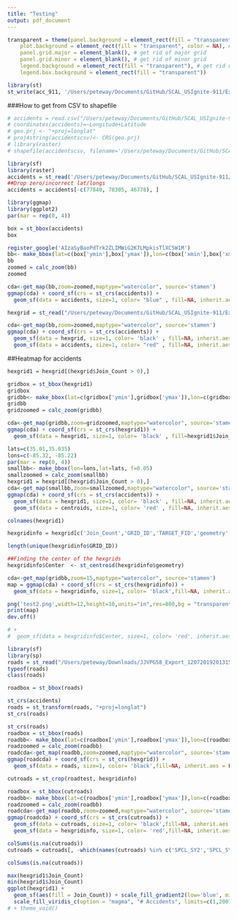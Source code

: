 ```yaml
---
title: "Testing"
output: pdf_document
---
```

```r
transparent = theme(panel.background = element_rect(fill = "transparent"), # bg of the panel
    plot.background = element_rect(fill = "transparent", color = NA), # bg of the plot
    panel.grid.major = element_blank(), # get rid of major grid
    panel.grid.minor = element_blank(), # get rid of minor grid
    legend.background = element_rect(fill = "transparent"), # get rid of legend bg
    legend.box.background = element_rect(fill = "transparent"))
```

```r
library(st)
st_write(acc_911, '/Users/peteway/Documents/GitHub/SCAL_USIgnite-911/Excel & CSV Sheets/Shapefiles/New 911 Accident Shapefiles/Accidents_with_Time.shp')
```



###How to get from CSV to shapefile
```r
# accidents = read.csv("/Users/peteway/Documents/GitHub/SCAL_USIgnite-911/Excel & CSV Sheets/Accidents/RawAccidentData_DropDupsTest2.csv")
# coordinates(accidents)=~Longitude+Latitude
# geo.prj <- "+proj=longlat" 
# proj4string(accidentscsv)<- CRS(geo.prj)
# library(raster)
# shapefile(accidentscsv, filename='/Users/peteway/Documents/GitHub/SCAL_USIgnite-911/Excel & CSV Sheets/Shapefiles/New 911 Accident Shapefiles/accidentsCSV.shp', overwrite=TRUE)
```

```r
library(sf)
library(raster)
accidents = st_read('/Users/peteway/Documents/GitHub/SCAL_USIgnite-911/Excel & CSV Sheets/Shapefiles/New 911 Accident Shapefiles/accidentsCSV.shp')
##Drop zero/incorrect lat/longs
accidents = accidents[-c(77840, 78305, 46778), ]
```

```r
library(ggmap)
library(ggplot2)
par(mar = rep(0, 4))

box = st_bbox(accidents)
box

register_google('AIzaSyBaoPdTrk2ZLIMWiG2K7LMpkisTlXC5W1M')
bb<- make_bbox(lat=c(box['ymin'],box['ymax']),lon=c(box['xmin'],box['xmax']), f=0.05)
bb
zoomed = calc_zoom(bb)
zoomed 

cda<-get_map(bb,zoom=zoomed,maptype="watercolor", source='stamen')
ggmap(cda) + coord_sf(crs = st_crs(accidents)) + 
  geom_sf(data = accidents, size=1, color= "blue" , fill=NA, inherit.aes = FALSE) 

```

```r

hexgrid = st_read("/Users/peteway/Documents/GitHub/SCAL_USIgnite-911/Excel & CSV Sheets/Shapefiles/Rework_HexGridpoint2sqmi/Accident_HexGrid_02sqmi.shp")

cda<-get_map(bb,zoom=zoomed,maptype="watercolor", source='stamen')
ggmap(cda) + coord_sf(crs = st_crs(accidents)) + 
  geom_sf(data = hexgrid, size=1, color= 'black' , fill=NA, inherit.aes = FALSE) +
  geom_sf(data = accidents, size=1, color= "red" , fill=NA, inherit.aes = FALSE)
```

##Heatmap for accidents
```r
hexgrid1 = hexgrid[(hexgrid$Join_Count > 0),]

gridbox = st_bbox(hexgrid1)
gridbox
gridbb<- make_bbox(lat=c(gridbox['ymin'],gridbox['ymax']),lon=c(gridbox['xmin'],gridbox['xmax']), f=0.05)
gridbb
gridzoomed = calc_zoom(gridbb)

cda<-get_map(gridbb,zoom=gridzoomed,maptype="watercolor", source='stamen')
ggmap(cda) + coord_sf(crs = st_crs(hexgrid1)) + 
  geom_sf(data = hexgrid1, size=1, color= 'black' , fill=hexgrid1$Join_Count, inherit.aes = FALSE, legend=TRUE)
```

```r
lats=c(35.01,35.035)
lons=c(-85.32, -85.22)
par(mar = rep(0, 4))
smallbb<- make_bbox(lon=lons,lat=lats, f=0.05)
smallzoomed = calc_zoom(smallbb)
hexgrid1 = hexgrid[(hexgrid$Join_Count > 0),]
cda<-get_map(smallbb,zoom=smallzoomed,maptype="watercolor", source='stamen')
ggmap(cda) + coord_sf(crs = st_crs(accidents)) + 
  geom_sf(data = hexgrid1, size=1, color= 'black' , fill=NA, inherit.aes = FALSE, legend=TRUE)  + 
  geom_sf(data = centroids, size=1, color= 'red' , fill=NA, inherit.aes = FALSE, legend=TRUE)
```

```r
colnames(hexgrid1)

hexgridinfo = hexgrid[c('Join_Count','GRID_ID','TARGET_FID','geometry' )]

length(unique(hexgridinfo$GRID_ID))

##Finding the center of the hexgrids
hexgridinfo$Center  <- st_centroid(hexgridinfo$geometry)

cda<-get_map(gridbb,zoom=15,maptype="watercolor", source='stamen')
map = ggmap(cda) + coord_sf(crs = st_crs(hexgridinfo)) + 
  geom_sf(data = hexgridinfo, size=1, color= 'black',fill=NA, inherit.aes = FALSE, legend=TRUE) + transparent + xlab("Longitude") + ylab("Latitude") + labs(caption ="Hexagon Grid covering City of Chattanooga")

png('test2.png',width=12,height=10,units="in",res=800,bg = "transparent")
print(map)
dev.off()

# + 
#  geom_sf(data = hexgridinfo$Center, size=1, color= 'red', inherit.aes = FALSE, legend=TRUE)
```

```r
library(sf)
library(sp)
roads = st_read("/Users/peteway/Downloads/JJVPG58_Export_12072019201315/Roadway_Geometrics_County_HAMILTON.shp")
typeof(roads)
class(roads)

roadbox = st_bbox(roads)

st_crs(accidents)
roads = st_transform(roads, "+proj=longlat")
st_crs(roads)

st_crs(roads)
roadbox = st_bbox(roads)
roadbb<- make_bbox(lat=c(roadbox['ymin'],roadbox['ymax']),lon=c(roadbox['xmin'],roadbox['xmax']), f=0.05)
roadzoomed = calc_zoom(roadbb)
roadcda<-get_map(roadbb,zoom=zoomed,maptype="watercolor", source='stamen')
ggmap(roadcda) + coord_sf(crs = st_crs(hexgrid)) + 
  geom_sf(data = roads, size=1, color= 'black',fill=NA, inherit.aes = FALSE, legend=TRUE)

cutroads = st_crop(roadtest, hexgridinfo)

roadbox = st_bbox(cutroads)
roadbb<- make_bbox(lat=c(roadbox['ymin'],roadbox['ymax']),lon=c(roadbox['xmin'],roadbox['xmax']), f=0.05)
roadzoomed = calc_zoom(roadbb)
roadcda<-get_map(roadbb,zoom=zoomed,maptype="watercolor", source='stamen')
ggmap(roadcda) + coord_sf(crs = st_crs(cutroads)) + 
  geom_sf(data = cutroads, size=1, color= 'black',fill=NA, inherit.aes = FALSE, legend=TRUE) + 
  geom_sf(data = hexgridinfo, size=1, color= 'red',fill=NA, inherit.aes = FALSE, legend=TRUE) 

```


```r
colSums(is.na(cutroads))
cutroads = cutroads[, -which(names(cutroads) %in% c('SPCL_SY2','SPCL_SYS_2','SPCL_SYS_3'))]

colSums(is.na(cutroads))
```

```r
max(hexgrid1$Join_Count)
min(hexgrid1$Join_Count)
ggplot(hexgrid1) +
  geom_sf(aes(fill = Join_Count)) + scale_fill_gradient2(low='blue', mid='yellow', high='red', midpoint=500, limits=c(1,1000), "Number of Accidents") + 
  scale_fill_viridis_c(option = "magma", "# Accidents", limits=c(1,200)) 
# + theme_void()

```

